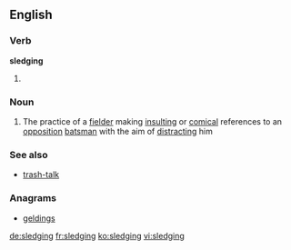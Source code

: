 ==English==

===Verb===
'''sledging'''

# {{present participle of|sledge}}

===Noun===
{{wikipedia|sledging (cricket)}}
{{en-noun|-}}

# {{cricket}} The practice of a [[fielder]] making [[insulting]] or [[comical]] references to an [[opposition]] [[batsman]] with the aim of [[distract]]ing him

===See also===
* [[trash-talk]]

===Anagrams===
* [[geldings#English|geldings]]

[[de:sledging]]
[[fr:sledging]]
[[ko:sledging]]
[[vi:sledging]]
